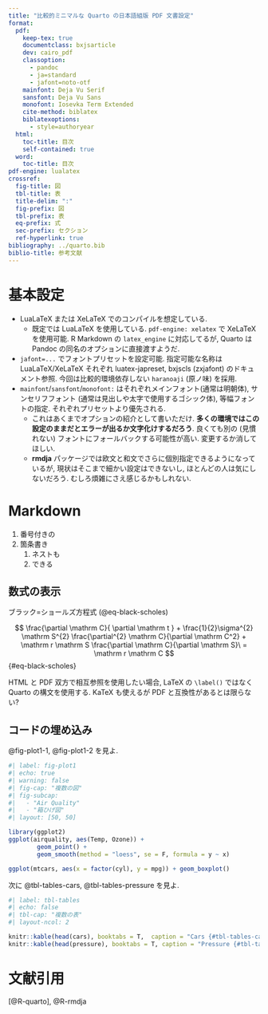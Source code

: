 ```yaml
---
title: "比較的ミニマルな Quarto の日本語組版 PDF 文書設定"
format:
  pdf:
    keep-tex: true
    documentclass: bxjsarticle
    dev: cairo_pdf
    classoption:
      - pandoc
      - ja=standard
      - jafont=noto-otf
    mainfont: Deja Vu Serif
    sansfont: Deja Vu Sans
    monofont: Iosevka Term Extended
    cite-method: biblatex
    biblatexoptions:
      - style=authoryear
  html:
    toc-title: 目次
    self-contained: true
  word:
    toc-title: 目次
pdf-engine: lualatex
crossref:
  fig-title: 図
  tbl-title: 表
  title-delim: ":"
  fig-prefix: 図
  tbl-prefix: 表
  eq-prefix: 式
  sec-prefix: セクション
  ref-hyperlink: true
bibliography: ../quarto.bib
biblio-title: 参考文献
---
```


# 基本設定

* LuaLaTeX または XeLaTeX でのコンパイルを想定している.
    * 既定では LuaLaTeX を使用している. `pdf-engine: xelatex` で XeLaTeX を使用可能. R Markdown の `latex_engine` に対応してるが, Quarto は Pandoc の同名のオプションに直接渡すようだ.
* `jafont=...` でフォントプリセットを設定可能. 指定可能な名称は LuaLaTeX/XeLaTeX それぞれ luatex-japreset, bxjscls (zxjafont) のドキュメント参照. 今回は比較的環境依存しない `haranoaji` (原ノ味) を採用.
* `mainfont`/`sansfont`/`monofont: ` はそれぞれメインフォント(通常は明朝体), サンセリフフォント (通常は見出しや太字で使用するゴシック体), 等幅フォントの指定. それぞれプリセットより優先される.
    * これはあくまでオプションの紹介として書いただけ. **多くの環境ではこの設定のままだとエラーが出るか文字化けするだろう**. 良くても別の (見慣れない) フォントにフォールバックする可能性が高い. 変更するか消してほしい.
    * **rmdja** パッケージでは欧文と和文でさらに個別指定できるようになっているが, 現状はそこまで細かい設定はできないし, ほとんどの人は気にしないだろう. むしろ煩雑にさえ感じるかもしれない.

# Markdown

1. 番号付きの
1. 箇条書き
    1. ネストも
    1. できる

## 数式の表示

ブラック=ショールズ方程式 (@eq-black-scholes)

$$
\frac{\partial \mathrm C}{ \partial \mathrm t } + \frac{1}{2}\sigma^{2} \mathrm S^{2}
\frac{\partial^{2} \mathrm C}{\partial \mathrm C^2}
  + \mathrm r \mathrm S \frac{\partial \mathrm C}{\partial \mathrm S}\ =
  \mathrm r \mathrm C 
$$ {#eq-black-scholes}


HTML と PDF 双方で相互参照を使用したい場合, LaTeX の `\label()` ではなく Quarto の構文を使用する. KaTeX も使えるが PDF と互換性があるとは限らない?

## コードの埋め込み

@fig-plot1-1, @fig-plot1-2 を見よ.

```r
#| label: fig-plot1
#| echo: true
#| warning: false
#| fig-cap: "複数の図"
#| fig-subcap:
#|   - "Air Quality"
#|   - "箱ひげ図"
#| layout: [50, 50]

library(ggplot2)
ggplot(airquality, aes(Temp, Ozone)) + 
        geom_point() + 
        geom_smooth(method = "loess", se = F, formula = y ~ x)

ggplot(mtcars, aes(x = factor(cyl), y = mpg)) + geom_boxplot()
```

次に @tbl-tables-cars, @tbl-tables-pressure を見よ.

```r
#| label: tbl-tables
#| echo: false
#| tbl-cap: "複数の表"
#| layout-ncol: 2

knitr::kable(head(cars), booktabs = T,  caption = "Cars {#tbl-tables-cars}")
knitr::kable(head(pressure), booktabs = T, caption = "Pressure {#tbl-tables-pressure}")
```

# 文献引用

[@R-quarto], @R-rmdja
